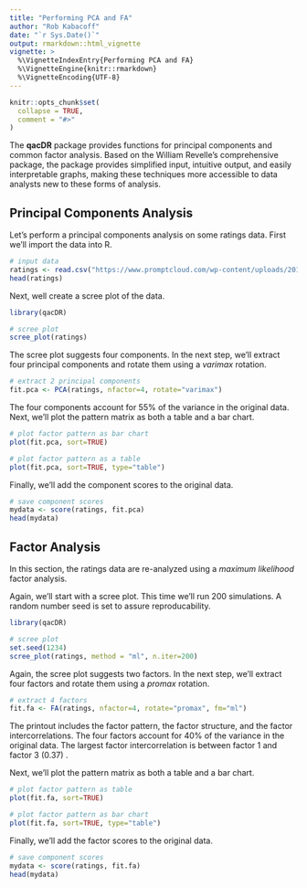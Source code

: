 ```yaml
---
title: "Performing PCA and FA"
author: "Rob Kabacoff"
date: "`r Sys.Date()`"
output: rmarkdown::html_vignette
vignette: >
  %\VignetteIndexEntry{Performing PCA and FA}
  %\VignetteEngine{knitr::rmarkdown}
  %\VignetteEncoding{UTF-8}
---
```


```r
knitr::opts_chunk$set(
  collapse = TRUE,
  comment = "#>"
)
```

The **qacDR** package provides functions for principal components and common factor analysis. Based on the William Revelle's comprehensive \link[psych]{https://cran.r-project.org/web/packages/psych/index.html} package, the \code{factorAnalysis} package provides simplified input, intuitive output, and easily interpretable graphs, making these techniques more accessible to data analysts new to these forms of analysis.

## Principal Components Analysis

Let's perform a principal components analysis on some ratings data. First we'll import the data into R.

```r
# input data
ratings <- read.csv("https://www.promptcloud.com/wp-content/uploads/2017/02/EFA.csv")
head(ratings)
```

Next, well create a scree plot of the data.

```r
library(qacDR)

# scree plot
scree_plot(ratings)
```

The scree plot suggests four components. In the next step, we'll extract four principal components and rotate them using a *varimax* rotation.

```r
# extract 2 principal components
fit.pca <- PCA(ratings, nfactor=4, rotate="varimax")
```

The four components account for 55% of the variance in the original data. Next, we'll plot the pattern matrix as both a table and a bar chart.

```r
# plot factor pattern as bar chart
plot(fit.pca, sort=TRUE)

# plot factor pattern as a table
plot(fit.pca, sort=TRUE, type="table")
```

Finally, we'll add the component scores to the original data.

```r
# save component scores
mydata <- score(ratings, fit.pca)
head(mydata)
```

## Factor Analysis

In this section, the ratings data are re-analyzed using a *maximum likelihood* factor analysis.

Again, we'll start with a scree plot. This time we'll run 200 simulations. A random number seed is set to assure reproducability.

```r
library(qacDR)

# scree plot
set.seed(1234)
scree_plot(ratings, method = "ml", n.iter=200)
```

Again, the scree plot suggests two factors. In the next step, we'll extract four factors and rotate them using a *promax* rotation.

```r
# extract 4 factors
fit.fa <- FA(ratings, nfactor=4, rotate="promax", fm="ml")
```

The printout includes the factor pattern, the factor structure, and the factor intercorrelations. The four factors account for 40% of the variance in the original data. The largest factor intercorrelation is between factor 1 and factor 3 (0.37) .

Next, we'll plot the pattern matrix as both a table and a bar chart.

```r
# plot factor pattern as table
plot(fit.fa, sort=TRUE)

# plot factor pattern as bar chart
plot(fit.fa, sort=TRUE, type="table")
```

Finally, we'll add the factor scores to the original data.

```r
# save component scores
mydata <- score(ratings, fit.fa)
head(mydata)
```
